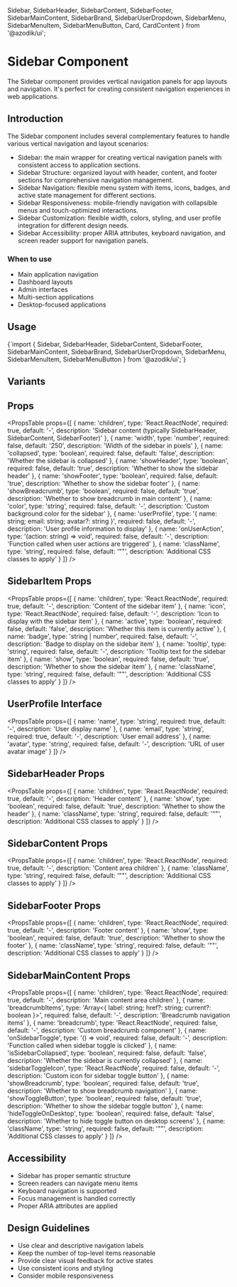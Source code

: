   Sidebar, 
  SidebarHeader, 
  SidebarContent, 
  SidebarFooter, 
  SidebarMainContent,
  SidebarBrand,
  SidebarUserDropdown,
  SidebarMenu,
  SidebarMenuItem,
  SidebarMenuButton,
  Card, 
  CardContent 
} from '@azodik/ui';

# Sidebar Component

The Sidebar component provides vertical navigation panels for app layouts and navigation. It's perfect for creating consistent navigation experiences in web applications.

## Introduction

The Sidebar component includes several complementary features to handle various vertical navigation and layout scenarios:

- Sidebar: the main wrapper for creating vertical navigation panels with consistent access to application sections.
- Sidebar Structure: organized layout with header, content, and footer sections for comprehensive navigation management.
- Sidebar Navigation: flexible menu system with items, icons, badges, and active state management for different sections.
- Sidebar Responsiveness: mobile-friendly navigation with collapsible menus and touch-optimized interactions.
- Sidebar Customization: flexible width, colors, styling, and user profile integration for different design needs.
- Sidebar Accessibility: proper ARIA attributes, keyboard navigation, and screen reader support for navigation panels.

### When to use
- Main application navigation
- Dashboard layouts
- Admin interfaces
- Multi-section applications
- Desktop-focused applications

## Usage

<CodeBlock language="tsx">
{`import { 
  Sidebar, 
  SidebarHeader, 
  SidebarContent, 
  SidebarFooter, 
  SidebarMainContent,
  SidebarBrand,
  SidebarUserDropdown,
  SidebarMenu,
  SidebarMenuItem,
  SidebarMenuButton
} from '@azodik/ui';`}
</CodeBlock>

## Variants

<ComponentRenderer componentName="sidebar" />

## Props

<PropsTable props={[
  {
    name: 'children',
    type: 'React.ReactNode',
    required: true,
    default: '-',
    description: 'Sidebar content (typically SidebarHeader, SidebarContent, SidebarFooter)'
  },
  {
    name: 'width',
    type: 'number',
    required: false,
    default: '250',
    description: 'Width of the sidebar in pixels'
  },
  {
    name: 'collapsed',
    type: 'boolean',
    required: false,
    default: 'false',
    description: 'Whether the sidebar is collapsed'
  },
  {
    name: 'showHeader',
    type: 'boolean',
    required: false,
    default: 'true',
    description: 'Whether to show the sidebar header'
  },
  {
    name: 'showFooter',
    type: 'boolean',
    required: false,
    default: 'true',
    description: 'Whether to show the sidebar footer'
  },
  {
    name: 'showBreadcrumb',
    type: 'boolean',
    required: false,
    default: 'true',
    description: 'Whether to show breadcrumb in main content'
  },
  {
    name: 'color',
    type: 'string',
    required: false,
    default: '-',
    description: 'Custom background color for the sidebar'
  },
  {
    name: 'userProfile',
    type: '{ name: string; email: string; avatar?: string }',
    required: false,
    default: '-',
    description: 'User profile information to display'
  },
  {
    name: 'onUserAction',
    type: '(action: string) => void',
    required: false,
    default: '-',
    description: 'Function called when user actions are triggered'
  },
  {
    name: 'className',
    type: 'string',
    required: false,
    default: '""',
    description: 'Additional CSS classes to apply'
  }
]} />

## SidebarItem Props

<PropsTable props={[
  {
    name: 'children',
    type: 'React.ReactNode',
    required: true,
    default: '-',
    description: 'Content of the sidebar item'
  },
  {
    name: 'icon',
    type: 'React.ReactNode',
    required: false,
    default: '-',
    description: 'Icon to display with the sidebar item'
  },
  {
    name: 'active',
    type: 'boolean',
    required: false,
    default: 'false',
    description: 'Whether this item is currently active'
  },
  {
    name: 'badge',
    type: 'string | number',
    required: false,
    default: '-',
    description: 'Badge to display on the sidebar item'
  },
  {
    name: 'tooltip',
    type: 'string',
    required: false,
    default: '-',
    description: 'Tooltip text for the sidebar item'
  },
  {
    name: 'show',
    type: 'boolean',
    required: false,
    default: 'true',
    description: 'Whether to show the sidebar item'
  },
  {
    name: 'className',
    type: 'string',
    required: false,
    default: '""',
    description: 'Additional CSS classes to apply'
  }
]} />

## UserProfile Interface

<PropsTable props={[
  {
    name: 'name',
    type: 'string',
    required: true,
    default: '-',
    description: 'User display name'
  },
  {
    name: 'email',
    type: 'string',
    required: true,
    default: '-',
    description: 'User email address'
  },
  {
    name: 'avatar',
    type: 'string',
    required: false,
    default: '-',
    description: 'URL of user avatar image'
  }
]} />

## SidebarHeader Props

<PropsTable props={[
  {
    name: 'children',
    type: 'React.ReactNode',
    required: true,
    default: '-',
    description: 'Header content'
  },
  {
    name: 'show',
    type: 'boolean',
    required: false,
    default: 'true',
    description: 'Whether to show the header'
  },
  {
    name: 'className',
    type: 'string',
    required: false,
    default: '""',
    description: 'Additional CSS classes to apply'
  }
]} />

## SidebarContent Props

<PropsTable props={[
  {
    name: 'children',
    type: 'React.ReactNode',
    required: true,
    default: '-',
    description: 'Content area children'
  },
  {
    name: 'className',
    type: 'string',
    required: false,
    default: '""',
    description: 'Additional CSS classes to apply'
  }
]} />

## SidebarFooter Props

<PropsTable props={[
  {
    name: 'children',
    type: 'React.ReactNode',
    required: true,
    default: '-',
    description: 'Footer content'
  },
  {
    name: 'show',
    type: 'boolean',
    required: false,
    default: 'true',
    description: 'Whether to show the footer'
  },
  {
    name: 'className',
    type: 'string',
    required: false,
    default: '""',
    description: 'Additional CSS classes to apply'
  }
]} />

## SidebarMainContent Props

<PropsTable props={[
  {
    name: 'children',
    type: 'React.ReactNode',
    required: true,
    default: '-',
    description: 'Main content area children'
  },
  {
    name: 'breadcrumbItems',
    type: 'Array<{ label: string; href?: string; current?: boolean }>',
    required: false,
    default: '-',
    description: 'Breadcrumb navigation items'
  },
  {
    name: 'breadcrumb',
    type: 'React.ReactNode',
    required: false,
    default: '-',
    description: 'Custom breadcrumb component'
  },
  {
    name: 'onSidebarToggle',
    type: '() => void',
    required: false,
    default: '-',
    description: 'Function called when sidebar toggle is clicked'
  },
  {
    name: 'isSidebarCollapsed',
    type: 'boolean',
    required: false,
    default: 'false',
    description: 'Whether the sidebar is currently collapsed'
  },
  {
    name: 'sidebarToggleIcon',
    type: 'React.ReactNode',
    required: false,
    default: '-',
    description: 'Custom icon for sidebar toggle button'
  },
  {
    name: 'showBreadcrumb',
    type: 'boolean',
    required: false,
    default: 'true',
    description: 'Whether to show breadcrumb navigation'
  },
  {
    name: 'showToggleButton',
    type: 'boolean',
    required: false,
    default: 'true',
    description: 'Whether to show the sidebar toggle button'
  },
  {
    name: 'hideToggleOnDesktop',
    type: 'boolean',
    required: false,
    default: 'false',
    description: 'Whether to hide toggle button on desktop screens'
  },
  {
    name: 'className',
    type: 'string',
    required: false,
    default: '""',
    description: 'Additional CSS classes to apply'
  }
]} />

## Accessibility

- Sidebar has proper semantic structure
- Screen readers can navigate menu items
- Keyboard navigation is supported
- Focus management is handled correctly
- Proper ARIA attributes are applied

## Design Guidelines

- Use clear and descriptive navigation labels
- Keep the number of top-level items reasonable
- Provide clear visual feedback for active states
- Use consistent icons and styling
- Consider mobile responsiveness
